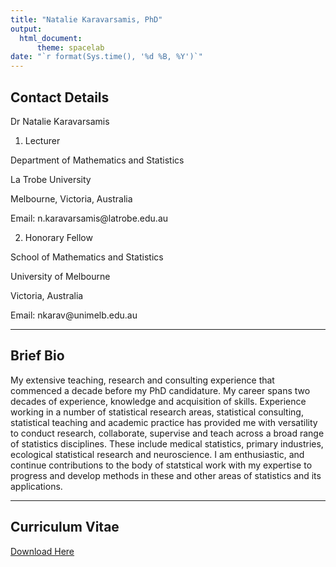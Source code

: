 ```yaml
---
title: "Natalie Karavarsamis, PhD"
output: 
  html_document:
      theme: spacelab
date: "`r format(Sys.time(), '%d %B, %Y')`"
---
```


## Contact Details <br> 
Dr Natalie Karavarsamis 

1. Lecturer 

Department of Mathematics and Statistics 

La Trobe University 

Melbourne, Victoria, Australia 

Email: n.karavarsamis@latrobe.edu.au 


2. Honorary Fellow

School of Mathematics and Statistics

University of Melbourne

Victoria, Australia 

Email: nkarav@unimelb.edu.au

---

## Brief Bio
My extensive teaching, research and consulting experience that commenced a decade before my PhD candidature. My career spans two decades of experience, knowledge and acquisition of skills. Experience working in a number of statistical research areas, statistical consulting, statistical teaching and academic practice has provided me with versatility to conduct research, collaborate, supervise and teach across a broad range of statistics disciplines. These include medical statistics, primary industries, ecological statistical research and neuroscience. I am enthusiastic, and continue contributions to the body of statstical work with my expertise to progress and develop methods in these and other areas of statistics and its applications. 

---

## Curriculum Vitae

[Download Here](natalie-karavarsamis.github.io/KaravarsamisCV-2018.pdf)



